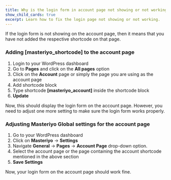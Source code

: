 ```yaml
---
title: Why is the login form in account page not showing or not working?
show_child_cards: true
excerpt: Learn how to fix the login page not showing or not working.
---
```


If the login form is not showing on the account page, then it means that you have not added the respective shortcode on that page. 

### Adding [masteriyo_shortcode] to the account page
1. Login to your WordPress dashboard
2. Go to **Pages** and click on the **All pages** option
3. Click on the **Account** page or simply the page you are using as the account page
4. Add shortcode block
5. Type shortcode **[masteriyo_account]** inside the shortcode block
6. **Update** 

Now, this should display the login form on the account page. 
However, you need to adjust one more setting to make sure the login form works properly.

### Adjusting Masteriyo Global settings for the account page
1. Go to your WordPress dashboard
2. Click on **Masteriyo** -> **Settings**
4. Navigate **General** -> **Pages** -> **Account Page** drop-down option.
5. Select the account page or the page containing the account shortcode mentioned in the above section
6. **Save Settings** 

Now, your login form on the account page should work fine.
